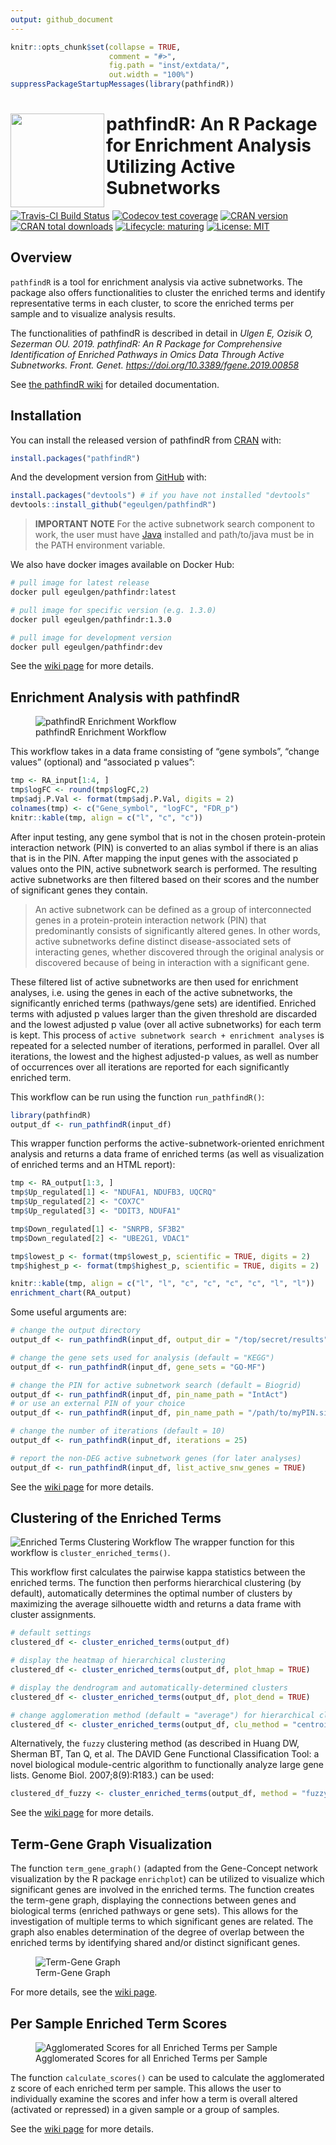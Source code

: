 ```yaml
---
output: github_document
---
```


<!-- README.md is generated from README.Rmd. Please edit that file -->

```r
knitr::opts_chunk$set(collapse = TRUE,
                      comment = "#>",
                      fig.path = "inst/extdata/",
                      out.width = "100%")
suppressPackageStartupMessages(library(pathfindR))
```

# <img src="inst/extdata/logo.png" align="left" height=150/> pathfindR: An R Package for Enrichment Analysis Utilizing Active Subnetworks

<!-- badges: start -->
[![Travis-CI Build Status](https://travis-ci.org/egeulgen/pathfindR.svg?branch=master)](https://travis-ci.org/egeulgen/pathfindR)
[![Codecov test coverage](https://codecov.io/gh/egeulgen/pathfindR/branch/master/graph/badge.svg)](https://codecov.io/gh/egeulgen/pathfindR)
[![CRAN version](http://www.r-pkg.org/badges/version-ago/pathfindR)](https://cran.r-project.org/package=pathfindR)
[![CRAN total downloads](https://cranlogs.r-pkg.org/badges/grand-total/pathfindR)](https://cran.r-project.org/package=pathfindR)
[![Lifecycle: maturing](https://img.shields.io/badge/lifecycle-maturing-blue.svg)](https://www.tidyverse.org/lifecycle/#maturing)
[![License: MIT](https://img.shields.io/badge/License-MIT-yellow.svg)](https://opensource.org/licenses/MIT)
<!-- badges: end -->


## Overview

`pathfindR` is a tool for enrichment analysis via active subnetworks. The package also offers functionalities to cluster the enriched terms and identify representative terms in each cluster, to score the enriched terms per sample and to visualize analysis results.
    
The functionalities of pathfindR is described in detail in _Ulgen E, Ozisik O, Sezerman OU. 2019. pathfindR: An R Package for Comprehensive Identification of Enriched Pathways in Omics Data Through Active Subnetworks. Front. Genet. [https://doi.org/10.3389/fgene.2019.00858](https://doi.org/10.3389/fgene.2019.00858)_

See [the pathfindR wiki](https://github.com/egeulgen/pathfindR/wiki) for detailed documentation.

## Installation

You can install the released version of pathfindR from [CRAN](https://CRAN.R-project.org) with:

```r
install.packages("pathfindR")
```

And the development version from [GitHub](https://github.com/) with:

```r
install.packages("devtools") # if you have not installed "devtools"
devtools::install_github("egeulgen/pathfindR")
```

> **IMPORTANT NOTE**
> For the active subnetwork search component to work, the user must have [Java](https://www.java.com/en/download/manual.jsp) installed and path/to/java must be in the PATH environment variable.

We also have docker images available on Docker Hub:

```bash
# pull image for latest release
docker pull egeulgen/pathfindr:latest

# pull image for specific version (e.g. 1.3.0)
docker pull egeulgen/pathfindr:1.3.0

# pull image for development version
docker pull egeulgen/pathfindr:dev
```

See the [wiki page](https://github.com/egeulgen/pathfindR/wiki/Installation) for more details.


## Enrichment Analysis with pathfindR

![pathfindR Enrichment Workflow](./vignettes/pathfindr.png?raw=true "pathfindr Enrichment Workflow")

This workflow takes in a data frame consisting of "gene symbols", "change values" (optional) and "associated p values":

```r
tmp <- RA_input[1:4, ]
tmp$logFC <- round(tmp$logFC,2)
tmp$adj.P.Val <- format(tmp$adj.P.Val, digits = 2)
colnames(tmp) <- c("Gene_symbol", "logFC", "FDR_p")
knitr::kable(tmp, align = c("l", "c", "c"))
```

After input testing, any gene symbol that is not in the chosen protein-protein interaction network (PIN) is converted to an alias symbol if there is an alias that is in the PIN. After mapping the input genes with the associated p values onto the PIN, active subnetwork search is performed. The resulting active subnetworks are then filtered based on their scores and the number of significant genes they contain. 

> An active subnetwork can be defined as a group of interconnected genes in a protein-protein interaction network (PIN) that predominantly consists of significantly altered genes. In other words, active subnetworks define distinct disease-associated sets of interacting genes, whether discovered through the original analysis or discovered because of being in interaction with a significant gene.

These filtered list of active subnetworks are then used for enrichment analyses, i.e. using the genes in each of the active subnetworks, the significantly enriched terms (pathways/gene sets) are identified. Enriched terms with adjusted p values larger than the given threshold are discarded and the lowest adjusted p value (over all active subnetworks) for each term is kept. This process of `active subnetwork search + enrichment analyses` is repeated for a selected number of iterations, performed in parallel. Over all iterations, the lowest and the highest adjusted-p values, as well as number of occurrences over all iterations are reported for each significantly enriched term.

This workflow can be run using the function `run_pathfindR()`:

```r
library(pathfindR)
output_df <- run_pathfindR(input_df)
```

This wrapper function performs the active-subnetwork-oriented enrichment analysis and returns a data frame of enriched terms (as well as visualization of enriched terms and an HTML report):

```r
tmp <- RA_output[1:3, ]
tmp$Up_regulated[1] <- "NDUFA1, NDUFB3, UQCRQ"
tmp$Up_regulated[2] <- "COX7C"
tmp$Up_regulated[3] <- "DDIT3, NDUFA1"

tmp$Down_regulated[1] <- "SNRPB, SF3B2"
tmp$Down_regulated[2] <- "UBE2G1, VDAC1"

tmp$lowest_p <- format(tmp$lowest_p, scientific = TRUE, digits = 2)
tmp$highest_p <- format(tmp$highest_p, scientific = TRUE, digits = 2)

knitr::kable(tmp, align = c("l", "l", "c", "c", "c", "c", "l", "l"))
enrichment_chart(RA_output)
```

Some useful arguments are:

```r
# change the output directory
output_df <- run_pathfindR(input_df, output_dir = "/top/secret/results")

# change the gene sets used for analysis (default = "KEGG")
output_df <- run_pathfindR(input_df, gene_sets = "GO-MF")

# change the PIN for active subnetwork search (default = Biogrid)
output_df <- run_pathfindR(input_df, pin_name_path = "IntAct")
# or use an external PIN of your choice
output_df <- run_pathfindR(input_df, pin_name_path = "/path/to/myPIN.sif")

# change the number of iterations (default = 10)
output_df <- run_pathfindR(input_df, iterations = 25) 

# report the non-DEG active subnetwork genes (for later analyses)
output_df <- run_pathfindR(input_df, list_active_snw_genes = TRUE)
```

See the [wiki page](https://github.com/egeulgen/pathfindR/wiki/Enrichment%20Documentation) for more details.


## Clustering of the Enriched Terms

![Enriched Terms Clustering Workflow](./vignettes/term_clustering.png?raw=true "Enriched Terms Clustering Workflow")
The wrapper function for this workflow is `cluster_enriched_terms()`.

This workflow first calculates the pairwise kappa statistics between the enriched terms. The function then performs hierarchical clustering (by default), automatically determines the optimal number of clusters by maximizing the average silhouette width and returns a data frame with cluster assignments.

```r
# default settings
clustered_df <- cluster_enriched_terms(output_df)

# display the heatmap of hierarchical clustering
clustered_df <- cluster_enriched_terms(output_df, plot_hmap = TRUE)

# display the dendrogram and automatically-determined clusters
clustered_df <- cluster_enriched_terms(output_df, plot_dend = TRUE)

# change agglomeration method (default = "average") for hierarchical clustering
clustered_df <- cluster_enriched_terms(output_df, clu_method = "centroid")
```

Alternatively, the `fuzzy` clustering method (as described in Huang DW, Sherman BT, Tan Q, et al. The DAVID Gene Functional Classification Tool: a novel biological module-centric algorithm to functionally analyze large gene lists. Genome Biol. 2007;8(9):R183.) can be used:

```r
clustered_df_fuzzy <- cluster_enriched_terms(output_df, method = "fuzzy")
```

See the [wiki page](https://github.com/egeulgen/pathfindR/wiki/Clustering%20Documentation) for more details.

## Term-Gene Graph Visualization

The function `term_gene_graph()` (adapted from the Gene-Concept network visualization by the R package `enrichplot`) can be utilized to visualize which significant genes are involved in the enriched terms. The function creates the term-gene graph, displaying the connections between genes and biological terms (enriched pathways or gene sets). This allows for the investigation of multiple terms to which significant genes are related. The graph also enables determination of the degree of overlap between the enriched terms by identifying shared and/or distinct significant genes.

![Term-Gene Graph](./vignettes/term_gene.png?raw=true "Term-Gene Graph")

For more details, see the [wiki page](https://github.com/egeulgen/pathfindR/wiki/Term-Gene-Graph).

## Per Sample Enriched Term Scores

![Agglomerated Scores for all Enriched Terms per Sample](./vignettes/score_hmap.png?raw=true "Scoring per Sample")
 
The function `calculate_scores()` can be used to calculate the agglomerated z score of each enriched term per sample. This allows the user to individually examine the scores and infer how a term is overall altered (activated or repressed) in a given sample or a group of samples.

See the [wiki page](https://github.com/egeulgen/pathfindR/wiki/Enriched-Term-Scoring) for more details.
